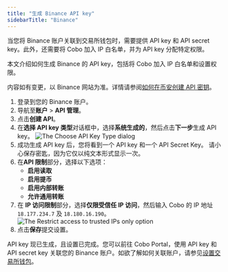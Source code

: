 ```yaml
---
title: "生成 Binance API key"
sidebarTitle: "Binance"
---
```


当您将 Binance 账户关联到交易所钱包时，需要提供 API key 和 API secret key。此外，还需要将 Cobo 加入 IP 白名单，并为 API key 分配特定权限。

本文介绍如何生成 Binance 的 API key，包括将 Cobo 加入 IP 白名单和设置权限。

<Note>内容如有变更，以 Binance 网站为准。详情请参阅<a href="https://www.binance.com/en/support/faq/how-to-create-api-keys-on-binance-360002502072">如何在币安创建 API 密钥</a>。</Note>

1. 登录到您的 Binance 账户。
2. 导航至**账户** > **API 管理**。
3. 点击**创建 API**。
4. 在**选择 API key 类型**对话框中，选择**系统生成的**，然后点击**下一步**生成 API key。
    <img src="/en/images/exchange-wallet/binance2.png" className="screenshot_modal" alt="The Choose API Key Type dialog" />
5. 成功生成 API key 后，您将看到一个 API key 和一个 API Secret Key。
    <Note>请小心保存密匙，因为它仅以纯文本形式显示一次。</Note>
6. 在**API 限制**部分，选择以下选项：
    - **启用读取**
    - **启用提币**
    - **启用内部转账**
    - **允许通用转账**
7. 在 **IP 访问限制**部分，选择**仅限受信任 IP 访问**，然后输入 Cobo 的 IP 地址 `18.177.234.7` 及 `18.180.16.190`。
    <img src="/en/images/exchange-wallet/binance.png" className="screenshot_full_screen" alt="The Restrict access to trusted IPs only option" />
8. 点击**保存**提交设置。

API key 现已生成，且设置已完成。您可以前往 Cobo Portal，使用 API key 和 API secret key 关联您的 Binance 账户。如欲了解如何关联账户，请参见[设置交易所钱包](/cn/portal/exchange-wallets/set-up)。 


